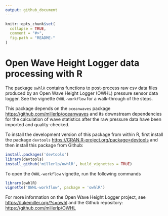 ```yaml
---
output: github_document
---
```


<!-- README.md is generated from README.Rmd. Please edit that file -->

```r
knitr::opts_chunk$set(
  collapse = TRUE,
  comment = "#>",
  fig.path = "README-"
)
```

# Open Wave Height Logger data processing with R

The package `owhlR` contains functions to post-process raw csv data files produced by an Open Wave Height Logger (OWHL) pressure sensor data logger. See the vignette `OWHL-workflow` for a walk-through of the steps.

This package depends on the `oceanwaves` package 
[https://github.com/millerlp/oceanwaves](https://github.com/millerlp/oceanwaves) and its 
downstream dependencies for the calculation of wave statistics after the raw pressure data have been imported and quality-checked. 

To install the development version of this package from within R, first install the package `devtools`
[https://CRAN.R-project.org/package=devtools](https://CRAN.R-project.org/package=devtools)
and then install this package from Github:

```r
install.packages('devtools')
library(devtools)
install_github('millerlp/owhlR', build_vignettes = TRUE)
```

To open the `OWHL-workflow` vignette, run the following commands
```r
library(owhlR)
vignette('OWHL-workflow', package = 'owhlR')
```

For more information on the Open Wave Height Logger project, 
see [https://lukemiller.org/?s=owhl](https://lukemiller.org/?s=owhl) and the Github repository: [https://github.com/millerlp/OWHL](https://github.com/millerlp/OWHL)

